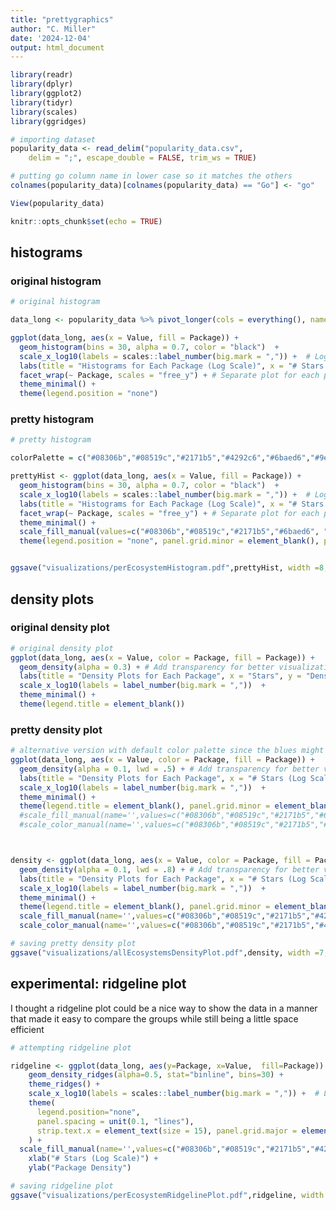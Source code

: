 ```yaml
---
title: "prettygraphics"
author: "C. Miller"
date: '2024-12-04'
output: html_document
---
```


```r
library(readr)
library(dplyr)
library(ggplot2)
library(tidyr)
library(scales)
library(ggridges)

# importing dataset 
popularity_data <- read_delim("popularity_data.csv", 
    delim = ";", escape_double = FALSE, trim_ws = TRUE)

# putting go column name in lower case so it matches the others 
colnames(popularity_data)[colnames(popularity_data) == "Go"] <- "go"

View(popularity_data)

knitr::opts_chunk$set(echo = TRUE)
```


## histograms 

### original histogram
```r
# original histogram 

data_long <- popularity_data %>% pivot_longer(cols = everything(), names_to = "Package", values_to = "Value")

ggplot(data_long, aes(x = Value, fill = Package)) + 
  geom_histogram(bins = 30, alpha = 0.7, color = "black")  +
  scale_x_log10(labels = scales::label_number(big.mark = ",")) +  # Log scale for x-axis 
  labs(title = "Histograms for Each Package (Log Scale)", x = "# Stars (Log Scale)", y = "# Packages") +
  facet_wrap(~ Package, scales = "free_y") + # Separate plot for each package
  theme_minimal() +
  theme(legend.position = "none") 


```


### pretty histogram
```r
# pretty histogram 

colorPalette = c("#08306b","#08519c","#2171b5","#4292c6","#6baed6","#9ecae1","#c6dbef")

prettyHist <- ggplot(data_long, aes(x = Value, fill = Package)) + 
  geom_histogram(bins = 30, alpha = 0.7, color = "black")  +
  scale_x_log10(labels = scales::label_number(big.mark = ",")) +  # Log scale for x-axis 
  labs(title = "Histograms for Each Package (Log Scale)", x = "# Stars (Log Scale)", y = "# Packages") +
  facet_wrap(~ Package, scales = "free_y") + # Separate plot for each package
  theme_minimal() +
  scale_fill_manual(values=c("#08306b","#08519c","#2171b5","#6baed6", "#9ecae1","#c6dbef")) + 
  theme(legend.position = "none", panel.grid.minor = element_blank(), panel.grid.major = element_blank(),text = element_text(size = 17),axis.text.x = element_text(size = 15,angle = 15, vjust = 1, hjust=1)) 


ggsave("visualizations/perEcosystemHistogram.pdf",prettyHist, width =8, height=4, units="in")

```


## density plots

### original density plot

```r
# original density plot 
ggplot(data_long, aes(x = Value, color = Package, fill = Package)) +
  geom_density(alpha = 0.3) + # Add transparency for better visualization
  labs(title = "Density Plots for Each Package", x = "Stars", y = "Density") + 
  scale_x_log10(labels = label_number(big.mark = ","))  +
  theme_minimal() + 
  theme(legend.title = element_blank())

```

### pretty density plot 

```r
# alternative version with default color palette since the blues might be difficult to distinguish
ggplot(data_long, aes(x = Value, color = Package, fill = Package)) +
  geom_density(alpha = 0.1, lwd = .5) + # Add transparency for better visualization
  labs(title = "Density Plots for Each Package", x = "# Stars (Log Scale)", y = "Package Density") + 
  scale_x_log10(labels = label_number(big.mark = ","))  +
  theme_minimal() + 
  theme(legend.title = element_blank(), panel.grid.minor = element_blank(), panel.grid.major = element_blank(),text = element_text(size = 17), legend.direction = "horizontal", legend.position = c(0.6,0.9)) 
  #scale_fill_manual(name='',values=c("#08306b","#08519c","#2171b5","#6baed6", "#9ecae1","#c6dbef")) +
  #scale_color_manual(name='',values=c("#08306b","#08519c","#2171b5","#6baed6", "#9ecae1","#c6dbef"))



density <- ggplot(data_long, aes(x = Value, color = Package, fill = Package)) +
  geom_density(alpha = 0.1, lwd = .8) + # Add transparency for better visualization
  labs(title = "Density Plots for Each Package", x = "# Stars (Log Scale)", y = "Package Density") + 
  scale_x_log10(labels = label_number(big.mark = ","))  +
  theme_minimal() + 
  theme(legend.title = element_blank(), panel.grid.minor = element_blank(), panel.grid.major = element_blank(),text = element_text(size = 17), legend.direction = "horizontal", legend.position = c(0.6,0.9)) +
  scale_fill_manual(name='',values=c("#08306b","#08519c","#2171b5","#4292c6","#6baed6","#9ecae1")) +
  scale_color_manual(name='',values=c("#08306b","#08519c","#2171b5","#4292c6","#6baed6","#9ecae1"))

# saving pretty density plot 
ggsave("visualizations/allEcosystemsDensityPlot.pdf",density, width =7, height=5, units="in")

```



## experimental: ridgeline plot

I thought a ridgeline plot could be a nice way to show the data in a manner that made it easy to compare the groups while still being a little space efficient

```r
# attempting ridgeline plot 

ridgeline <- ggplot(data_long, aes(y=Package, x=Value,  fill=Package)) +
    geom_density_ridges(alpha=0.5, stat="binline", bins=30) +
    theme_ridges() +
    scale_x_log10(labels = scales::label_number(big.mark = ",")) +  # Log scale for x-axis 
    theme(
      legend.position="none",
      panel.spacing = unit(0.1, "lines"),
      strip.text.x = element_text(size = 15), panel.grid.major = element_blank(), axis.title.x = element_text(hjust = 0.5),  axis.title.y = element_text(hjust = 0.5, size = 17), axis.text.x = element_text(margin=margin(t=-20), size = 15),text = element_text(size = 17), axis.text.y = element_text(size = 15)
    ) +
  scale_fill_manual(name='',values=c("#08306b","#08519c","#2171b5","#4292c6","#6baed6","#9ecae1")) +
    xlab("# Stars (Log Scale)") +
    ylab("Package Density")

# saving ridgeline plot
ggsave("visualizations/perEcosystemRidgelinePlot.pdf",ridgeline, width =7, height=5, units="in")



```



